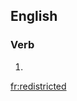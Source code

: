 ==English==

===Verb===
{{head|en|present participle}}

# {{present participle of|redistrict|lang=en|nocat=1}}

[[fr:redistricted]]